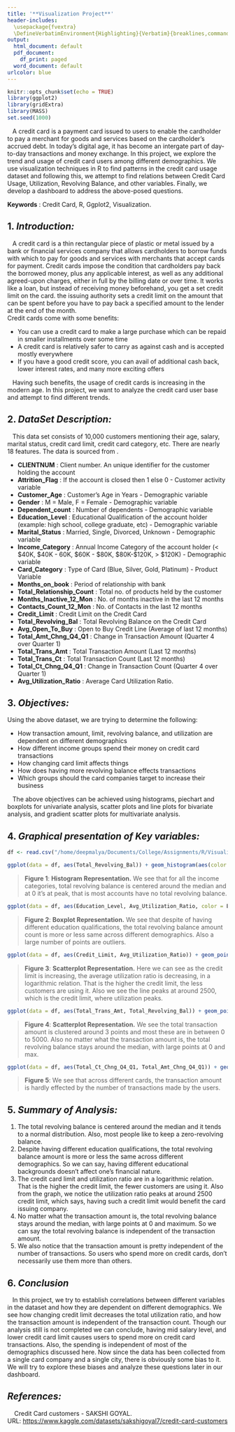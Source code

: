 ```yaml
---
title: '**Visualization Project**'
header-includes:
  \usepackage{fvextra}
  \DefineVerbatimEnvironment{Highlighting}{Verbatim}{breaklines,commandchars=\\\{\}}
output:
  html_document: default
  pdf_document: 
    df_print: paged
  word_document: default
urlcolor: blue
---
```


```r
knitr::opts_chunk$set(echo = TRUE)
library(ggplot2)
library(gridExtra)
library(MASS)
set.seed(1000)
```


\begin{centering}

\LARGE
{\bf Credit Card Customers}

\vspace{1cm}

\Large
Deepmalya Dutta

\vspace{0.3cm}

\large
Roll No: MDS202218

\large
DG1107: Visualization

\large
Email: \href{mailto:deepmalya@cmi.ac.in}{deepmalya@cmi.ac.in}

\large
Chennai Mathematical Institute

\normalsize
30-10-2022

\end{centering}

\newpage

\begin{centering}

\vspace*{1cm}

\Large
\textbf {Abstract}

\end{centering}

\vspace{0.3cm}

\ \ \ A credit card is a payment card issued to users to enable the cardholder to pay a merchant for goods and services based on the cardholder's accrued debt. In today's digital age, it has become an intergate part of day-to-day transactions and money exchange. In this project, we explore the trend and usage of credit card users among different demographics. We use visualization techniques in R to find patterns in the credit card usage dataset and following this, we attempt to find relations between Credit Card Usage, Utilization, Revolving Balance, and other variables. Finally, we develop a dashboard to address the above-posed questions.

**Keywords** : Credit Card, R, Ggplot2, Visualization.

\vspace{1cm}

\newpage

\vspace*{1cm}

\renewcommand{\contentsname}{Table of Contents}

\renewcommand{\baselinestretch}{2.0}\normalsize
\tableofcontents
\renewcommand{\baselinestretch}{1.0}\normalsize

\newpage


## 1. *Introduction:*

\vspace{0.3cm}

\ \ \ A credit card is a thin rectangular piece of plastic or metal issued by a bank or financial services company that allows cardholders to borrow funds with which to pay for goods and services with merchants that accept cards for payment. Credit cards impose the condition that cardholders pay back the borrowed money, plus any applicable interest, as well as any additional agreed-upon charges, either in full by the billing date or over time. It works like a loan, but instead of receiving money beforehand, you get a set credit limit on the card. the issuing authority sets a credit limit on the amount that can be spent before you have to pay back a specified amount to the lender at the end of the month.  
Credit cards come with some benefits:

- You can use a credit card to make a large purchase which can be repaid in smaller installments over some time
- A credit card is relatively safer to carry as against cash and is accepted mostly everywhere
- If you have a good credit score, you can avail of additional cash back, lower interest rates, and many more exciting offers

\ \ \ Having such benefits, the usage of credit cards is increasing in the modern age. In this project, we want to analyze the credit card user base and attempt to find different trends.

\vspace{1cm}

## 2. *DataSet Description:*

\vspace{0.3cm}

\ \ \ This data set consists of 10,000 customers mentioning their age, salary, marital status, credit card limit, credit card category, etc. There are nearly 18 features. The data is sourced from \hyperlink{ID1}{[1]}.

- **CLIENTNUM** : Client number. An unique identifier for the customer holding the account
- **Attrition_Flag** : If the account is closed then 1 else 0 - Customer activity variable
- **Customer_Age** : Customer's Age in Years - Demographic variable
- **Gender** : M = Male, F = Female - Demographic variable
- **Dependent_count** : Number of dependents - Demographic variable
- **Education_Level** : Educational Qualification of the account holder (example: high school, college graduate, etc) - Demographic variable
- **Marital_Status** : Married, Single, Divorced, Unknown - Demographic variable
- **Income_Category** : Annual Income Category of the account holder (< $40K, $40K - 60K, $60K - $80K, $80K-$120K, > $120K) - Demographic variable
- **Card_Category** : Type of Card (Blue, Silver, Gold, Platinum) - Product Variable
- **Months_on_book** : Period of relationship with bank
- **Total_Relationship_Count** : Total no. of products held by the customer
- **Months_Inactive_12_Mon** : No. of months inactive in the last 12 months
- **Contacts_Count_12_Mon** : No. of Contacts in the last 12 months
- **Credit_Limit** : Credit Limit on the Credit Card
- **Total_Revolving_Bal** : Total Revolving Balance on the Credit Card
- **Avg_Open_To_Buy** : Open to Buy Credit Line (Average of last 12 months)
- **Total_Amt_Chng_Q4_Q1** : Change in Transaction Amount (Quarter 4 over Quarter 1)
- **Total_Trans_Amt** : Total Transaction Amount (Last 12 months)
- **Total_Trans_Ct** : Total Transaction Count (Last 12 months)
- **Total_Ct_Chng_Q4_Q1** : Change in Transaction Count (Quarter 4 over Quarter 1)
- **Avg_Utilization_Ratio** : Average Card Utilization Ratio.

\vspace{1cm}

## 3. *Objectives:*

\vspace{0.3cm}

Using the above dataset, we are trying to determine the following:

- How transaction amount, limit, revolving balance, and utilization are dependent on different demographics
- How different income groups spend their money on credit card transactions
- How changing card limit affects things
- How does having more revolving balance effects transactions
- Which groups should the card companies target to increase their business

\ \ \ The above objectives can be achieved using histograms, piechart and boxplots for univariate analysis, scatter plots and line plots for bivariate analysis, and gradient scatter plots for multivariate analysis.

\vspace{1cm}

## 4. *Graphical presentation of Key variables:*

\vspace{0.3cm}

```r
df <- read.csv("/home/deepmalya/Documents/College/Assignments/R/Visualisation/Project/BankChurners.csv")
```

```r
ggplot(data = df, aes(Total_Revolving_Bal)) + geom_histogram(aes(color = I('Black'), fill = Income_Category), bins = 30) + geom_freqpoly(bins = 30, color = 'Black')+ xlab("Total Revolving Balance") + ylab("Count") + facet_wrap(.~Income_Category, ncol = 3) + ggtitle("Total Revolving Balance based on Income Category") + scale_fill_discrete(name = "Income Category")
```

> **Figure 1**: **Histogram Representation.** We see that for all the income categories, total revolving balance is centered around the median and at 0 it's at peak, that is most accounts have no total revolving balance.


```r
ggplot(data = df, aes(Education_Level, Avg_Utilization_Ratio, color = Education_Level)) + geom_boxplot(notch = T, varwidth = T) + geom_jitter(size = 0.1, position=position_jitter(0.3), alpha = I(0.2)) + xlab("Total Revolving Balance") + ylab("Count") + ggtitle("Utilization Ratio based on Education Level") + scale_color_discrete(name = "Educaion Level")

```

> **Figure 2**: **Boxplot Representation.** We see that despite of having different education qualifications, the total revolving balance amount count is more or less same across different demographics. Also a large number of points are outliers.

```r
ggplot(data = df, aes(Credit_Limit, Avg_Utilization_Ratio)) + geom_point(aes(color = Card_Category), size = I(0.3)) + geom_smooth(color = I("Red"), size = I(0.3), method = 'gam', formula = 'y ~ s(x, bs = "cs")') + scale_color_manual(name = "Income Category", values=c('Blue'= 'Blue','Gold' = 'Yellow','Platinum' = 'Black','Silver' = 'Grey')) + xlab("Credit Limit") + ylab("Average Utilization Ratio") + ggtitle("Utilization Ratio and Credit Limit Scatterplot")
```

> **Figure 3**: **Scatterplot Representation.** Here we can see as the credit limit is increasing, the average utilization ratio is decreasing, in a logarithmic relation. That is the higher the credit limit, the less customers are using it. Also we see the line peaks at around 2500, which is the credit limit, where utilization peaks.

```r
ggplot(data = df, aes(Total_Trans_Amt, Total_Revolving_Bal)) + geom_point(aes(color = Income_Category), size = I(1)) + geom_smooth(method = 'gam', formula = 'y ~ s(x, bs = "cs")') + scale_color_discrete(name = "Income Category") + xlab("Total Transaction Amount") + ylab("Total Revolving Balance") + ggtitle("Transaction Amount and Revolving Balance Scatterplot")
```

> **Figure 4**: **Scatterplot Representation.** We see the total transaction amount is clustered around 3 points and most these are in between 0 to 5000. Also no matter what the transaction amount is, the total revolving balance stays around the median, with large points at 0 and max.

```r
ggplot(data = df, aes(Total_Ct_Chng_Q4_Q1, Total_Amt_Chng_Q4_Q1)) + geom_point(size = I(0.2), aes(color = Card_Category)) + facet_grid(Card_Category~.) + geom_smooth(size = I(0.2), color = I('Black'), method = 'gam', formula = 'y ~ s(x, bs = "cs")') + scale_color_manual(name = "Card Category", values=c('Blue'= 'Blue','Gold' = 'Yellow','Platinum' = 'Black','Silver' = 'Grey')) + xlab("Change in Transaction Count") + ylab("Change in Transaction Amount") + ggtitle("Transaction Amount and Count accross different Card Categories")
```

> **Figure 5**: We see that across different cards, the transaction amount is hardly effected by the number of transactions made by the users.

\newpage

## 5. *Summary of Analysis:*

\vspace{0.3cm}

1. The total revolving balance is centered around the median and it tends to a normal distribution. Also, most people like to keep a zero-revolving balance.
2. Despite having different education qualifications, the total revolving balance amount is more or less the same across different demographics. So we can say, having different educational backgrounds doesn't affect one's financial nature.
3. The credit card limit and utilization ratio are in a logarithmic relation. That is the higher the credit limit, the fewer customers are using it. Also from the graph, we notice the utilization ratio peaks at around 2500 credit limit, which says, having such a credit limit would benefit the card issuing company.
4. No matter what the transaction amount is, the total revolving balance stays around the median, with large points at 0 and maximum. So we can say the total revolving balance is independent of the transaction amount.
5. We also notice that the transaction amount is pretty independent of the number of transactions. So users who spend more on credit cards, don't necessarily use them more than others.

\vspace{1cm}

## 6. *Conclusion*

\vspace{0.3cm}



\ \ \ In this project, we try to establish correlations between different variables in the dataset and how they are dependent on different demographics. We see how changing credit limit decreases the total utilization ratio, and how the transaction amount is independent of the transaction count. Though our analysis still is not completed we can conclude, having mid salary level, and lower credit card limit causes users to spend more on credit card transactions. Also, the spending is independent of most of the demographics discussed here. Now since the data has been collected from a single card company and a single city, there is obviously some bias to it. We will try to explore these biases and analyze these questions later in our dashboard.

\vspace{1cm}

## *References:*

\ \ \ \hypertarget{ID1}{[1]} Credit Card customers - SAKSHI GOYAL.  
URL: <https://www.kaggle.com/datasets/sakshigoyal7/credit-card-customers>
